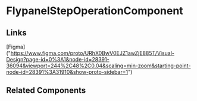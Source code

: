 <!-- flypanel-step-operation.stories.mdx -->


<Meta title="QTD Components/evaluation/task-list-review/task-review/flypanel-step-operation/README" component={FlypanelStepOperationComponent} />

# FlypanelStepOperationComponent

<ArgsTable of={FlypanelStepOperationComponent} />

## Links

[Figma] ("https://www.figma.com/proto/URhX0BwV0EJZ1awZjE885T/Visual-Design?page-id=0%3A1&node-id=28391-36094&viewport=244%2C48%2C0.04&scaling=min-zoom&starting-point-node-id=28391%3A31910&show-proto-sidebar=1")

## Related Components
